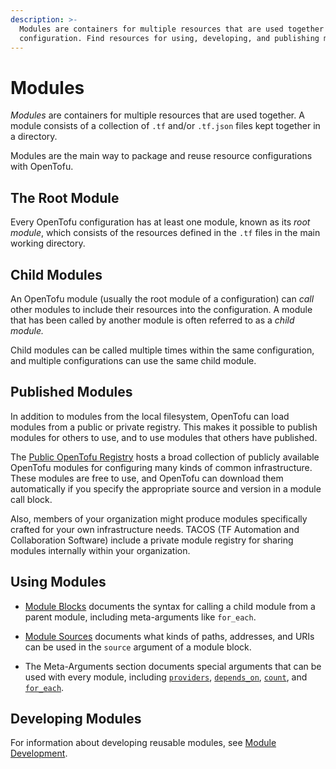 ```yaml
---
description: >-
  Modules are containers for multiple resources that are used together in a
  configuration. Find resources for using, developing, and publishing modules.
---
```


# Modules

_Modules_ are containers for multiple resources that are used together. A module
consists of a collection of `.tf` and/or `.tf.json` files kept together in a
directory.

Modules are the main way to package and reuse resource configurations with
OpenTofu.

## The Root Module

Every OpenTofu configuration has at least one module, known as its
_root module_, which consists of the resources defined in the `.tf` files in
the main working directory.

## Child Modules

An OpenTofu module (usually the root module of a configuration) can _call_ other
modules to include their resources into the configuration. A module that has
been called by another module is often referred to as a _child module._

Child modules can be called multiple times within the same configuration, and
multiple configurations can use the same child module.

## Published Modules

In addition to modules from the local filesystem, OpenTofu can load modules
from a public or private registry. This makes it possible to publish modules for
others to use, and to use modules that others have published.

The [Public OpenTofu Registry](https://github.com/opentofu/registry/tree/main/modules) hosts a
broad collection of publicly available OpenTofu modules for configuring many
kinds of common infrastructure. These modules are free to use, and OpenTofu can
download them automatically if you specify the appropriate source and version in
a module call block.

Also, members of your organization might produce modules specifically crafted
for your own infrastructure needs. TACOS (TF Automation and Collaboration Software) include a private
module registry for sharing modules internally within your organization.

## Using Modules

- [Module Blocks](../../language/modules/syntax.mdx) documents the syntax for
  calling a child module from a parent module, including meta-arguments like
  `for_each`.

- [Module Sources](../../language/modules/sources.mdx) documents what kinds of paths,
  addresses, and URIs can be used in the `source` argument of a module block.

- The Meta-Arguments section documents special arguments that can be used with
  every module, including
  [`providers`](../../language/meta-arguments/module-providers.mdx),
  [`depends_on`](../../language/meta-arguments/depends_on.mdx),
  [`count`](../../language/meta-arguments/count.mdx),
  and [`for_each`](../../language/meta-arguments/for_each.mdx).

## Developing Modules

For information about developing reusable modules, see
[Module Development](../../language/modules/develop/index.mdx).
